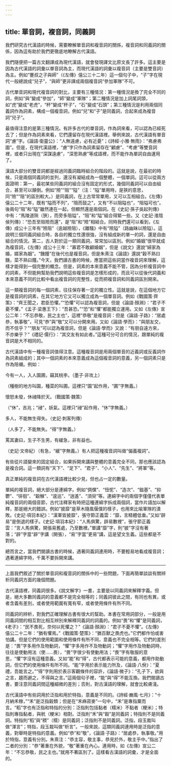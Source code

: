 ```yaml
---
---
---
```

title: 單音詞，複音詞，同義詞
---



我們研究古代漢語的時候，需要瞭解單音詞和複音詞的關係，複音詞和同義詞的關係，因為這有助於我們更徹底地瞭解古代漢語。

我們隨便把一篇古文翻譯成為現代漢語，就會發現譯文比原文長了許多。這主要是因為古代漢語的詞彙以單音詞為主，而現代漢語的詞彙以複音詞（主要是雙音詞）為主。例如“蹇叔之子與師”（《左傳》僖公三十二年）這一個句子中，“子”字在現代一般總說成“兒子”，“與師”更非譯成兩個複音詞“參加軍隊”不可。

古代單音詞和現代複音詞的對比，主要有三種情況：第一種情況是換了完全不同的詞，例如“與”變成“參加”，“師”變成“軍隊”；第二種情況是加上詞尾詞頭，如“虎”變成“老虎”，“杯”變成“杯子”，“石”變成“石頭”；第三種情況是利用兩個同義詞作為詞素，構成一個複音詞，例如“兒”和“子”是同義詞，合起來成為複音詞“兒子”。

最值得注意的是第三種情況。有許多古代的單音詞，作為詞來看，可以認為已經死去了；但是作為詞素來看，它們還留存在現代漢語裡。舉例來說，古代漢語有單音詞“慮”字。《論語·衛靈公》：“人無遠慮，必有近憂”；《詩經·小雅·無雨》：“弗慮弗圖”。但是，在現代漢語裡，“慮”字只作為詞素留存在“顧慮”、“考慮”等雙音詞裡，或者只出現在“深謀遠慮”，“深思熟慮”等成語裡，而不能作為單詞自由運用了。

漢語大部分的雙音詞都是經過同義詞臨時組合的階段的。這就是說，在最初的時候，只是兩個同義詞的並列，還沒有凝結成為一個整體，一個單詞。這可以從兩方面證明：第一，最初某些同義詞的組合沒有固定的形式，幾個同義詞可以自由組合，甚至可以顛倒。例如“險”“阻”“隘”（注：“隘”單用時，是狹的意思，同“險”“阻”的區別較大。）是同義詞，在上古常常單用，又可以互相組合。《左傳》僖公二十二年，既有“隘而不列”，“阻而鼓之”，又有“不以阻隘也”，“阻隘可也”。後兩句“阻”和“隘”雖然連在一起，但顯然還是兩個詞。在《史記·孫子吳起列傳》中有：“馬陵道陝（狹），而旁多阻隘”，“阻”和“隘”組合得緊一些。又《史記·淮陰侯列傳》：“恐吾至阻險而還”，是“阻”和“險”相結合。同時我們還可以看到，《左傳》成公十三年有“險阻”（逾越險阻），《離騷》中有“險隘”（路幽昧以險隘）。這說明三個同義詞組合時，各自的獨立性還很強，沒有組成新的單一的詞，還是自由組合的情況。第二，古人對於這一類同義詞，常常加以區別。例如“婚姻”很早就成為複音詞，《左傳》成公十三年：“寡君不敢顧婚姻”，但是《說文》還說“婦家為婚，婿家為姻”。“饑饉”在後代也是複音詞，但是朱熹注《論語》還說“穀不熟曰饑，菜不熟曰饉。”今天，我們讀古書的時候，應當把這些詞當作複音詞來理解，這樣才能得到一個完整的概念。但是，詞素的本來意義不能不管，因為分析複音詞中的詞素，不但能夠幫助我們說明這些複音詞是怎樣形成的，而且可以從後代詞義和本來意義不同的比較中看出複音詞的完整性，從而把複音詞和同義詞區別開來。

這一類複音詞的每一個詞素，往往保存著一定的獨立性。這就是說，在這個地方它是複音詞的詞素，在其它地方它又可以獨立成為一個單音詞。例如《戰國策·齊策》：“齊王聞之，君臣恐懼。”“恐懼”可以認為複音詞，但是《論語·顏淵》：“君子不憂不懼，”《孟子·梁惠王下》：“吾甚恐。”“恐”和“懼”都能獨立運用。又如《左傳》宣公二年：“不忘恭敬，民之主也”，這裡“恭敬”是複音詞：但是《論語·子路》：“居處恭，執事敬”，可見“恭”與“敬”又可以分開來用。又如《論語·學而》：“與朋友交，而不信乎？”“朋友”可以認為複音詞，但是《論語·學而》又說：“有朋自遠方來，不亦樂乎？”《禮記·儒行》：“其交友有如此者。”這種可分可合的情況，跟單純的複音詞是大不相同的。

古代漢語中有一種複音詞值得注意。這種複音詞是用兩個單音的近義詞或反義詞作為詞素組成的；其中一個詞素的本來意義成為這個複音詞的意義，另一個詞素只是作為陪襯。例如：

今有一人，入人園圃，竊其桃李。（墨子·非攻上）

（種樹的地方叫園，種菜的叫圃。這裡只“園”起作用，“圃”字無義。）

懷怒未發，休祲降於天。（戰國策·魏策）

（“休”，吉兆；“祲”，妖氣。這裡只“祲”起作用，“休”字無義。）

多人，不能無生得失。（史記·刺客列傳）

（人多了，不能無失。“得”字無義。）

罵其妻曰，生子不生男，有緩急，非有益也。

（史記·文帝紀）（有急，“緩”字無義。）有人把這種複音詞叫做“偏義複詞”。

有些從片語變來的固定組合，如果拆開來講與整體的意義完全不同，那也應該認為是複合詞。這一類詞有“天下”、“足下”、“君子”、“小人”、“先生”、“將軍”等。

真正單純的複音詞在古代漢語裡比較少見，但也占一定的數量。

單純的複音詞，絕大部分是連綿字。例如“倜儻”、“忸怩”、“造次”、“鎡基”、“抑鬱”、“徘徊”、“觳觫”、“逡巡”、“逍遙”、“須臾”等。連綿字中的兩個字僅僅代表單純複音詞的兩個音節，古代注釋家有時把這種連綿字拆成兩個詞，當作片語加以解釋，那是絕大的錯誤。例如“披靡”是草木隨風偃僕的樣子，也用來比喻軍隊的潰敗。《史記·項羽本紀》：“漢軍皆披靡”，張守節正義雲：“靡，言精體低垂。”又如“辟易”是倒退的樣子。《史記·項羽本紀》：“人馬俱驚，辟易數裡”，張守節正義雲：“言人馬俱驚，開張易舊處，乃至數裡。”單講“靡”字，則“披”字沒有著落；“辟”字當“辟”字講（開張），“易”字當“更易”講，這是望文生義。這些都是不對的。

總而言之，當我們閱讀古書的時候，遇著同義詞連用時，不要輕易地看成複音詞；遇著連綿字時，千萬不要拆開來講。

* * * *

上面我們敘述了關於單音詞和複音詞的關係中的一些問題，下面再簡單談談有關辨析同義詞方面的幾個問題。

古代漢語裡，同義詞很多。《說文解字》一書，主要是以同義詞來解釋字義。但是，絕大多數同義詞的意義都不是完全相等的；同義詞彼此之間，有同也有異，或者含義有差別，或者使用範圍有寬有窄，或者使用條件有所不同。

同義詞的辨析，對我們正確理解古書有很大的幫助。本書在常用詞部分，一般是用同義詞間的相互對比相互辨別來解釋同義詞的詞義的。例如“畏”和“懼”是同義詞，《老子》：“民不畏死，奈何以死懼之？”《論語·顏淵》：“君子不憂不懼”。《左傳》僖公二十二年：“猶有懼焉。”《戰國策·楚策》：“猶百獸之畏虎也。”它們都作怕或害怕講。但是它們的使用範圍和使用條件有所不同，意義也不完全相等。它們的差別是：“畏”字多用作及物動詞，“懼”字多用作不及物動詞；“懼”字用作及物動詞時，往往是使動用法（使……畏），“畏”字很少有使動用法；“畏”字有敬服的意思，“懼”字沒有這種意義。又如“能”和“得”，古代都表示可能的意義，都用作助動詞，但它們的使用條件有所不同。“能”字用於表示能力所及，《論語·八佾》：“夏禮，吾能言之。”“得”字則用於表示客觀條件的容許，《論語·微子》：“孔子下，欲與之言，趨而避之，不得與之言。”這兩個句子裡，“能”與“得”不能互換。我們閱讀古書，要注意同義詞間這種細微的差別；否則，對古漢語的理解，就會比較膚淺。

古代漢語中有些詞用於泛指和用於特指，意義是不同的。《詩經·豳風·七月》：“十月納禾稼，”“禾”是泛指穀類；但是在“禾麻菽麥”一句中，“禾”是專指粟而言。“稻”字也有泛指和特指的分別：泛指則包括黏者（糯米）不黏者（粳米）；特指則專指黏者，與秔（粳米）相對。泛指則“禾”與“穀”是同義詞；特指則不是同義詞。特指則“稻”與“稬”（糯）是同義詞；泛指則不是同義詞。泛指，段玉裁叫做“渾言”；特指，段玉裁叫做“析言”。一般來說，這類同義詞連用時是泛指的意義，對舉時是特指的意義。例如“恭”和“敬”，《論語·子路》：“居處恭，執事敬。”用於特指，意義有分別。朱熹注：“恭主容，敬主事，恭見於外，敬主乎中。”指出了二者的分別：“恭”著重在外貌，“敬”著重在內心。連用時，如《左傳》宣公二年：“不忘恭敬，民之主也。”就用不著區別了。這樣看古漢語的詞彙，才是全面的。